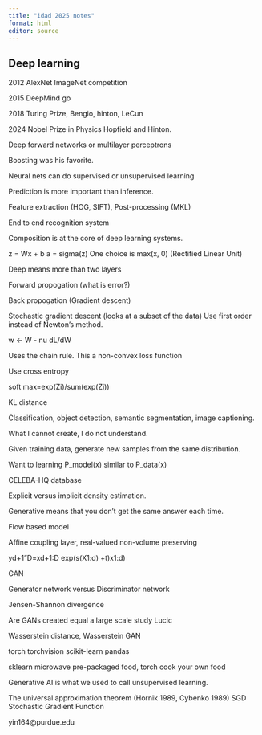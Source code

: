 ```yaml
---
title: "idad 2025 notes"
format: html
editor: source
---
```


## Deep learning

2012 AlexNet ImageNet competition

2015 DeepMind go

2018 Turing Prize, Bengio, hinton, LeCun

2024 Nobel Prize in Physics Hopfield and Hinton.

Deep forward networks or multilayer perceptrons

Boosting was his favorite.

Neural nets can do supervised or unsupervised learning

Prediction is more important than inference.

Feature extraction (HOG, SIFT), Post-processing (MKL)

End to end recognition system

Composition is at the core of deep learning systems.

z = Wx + b
a = sigma(z)
One choice is max(x, 0) (Rectified Linear Unit)

Deep means more than two layers

Forward propogation (what is error?)

Back propogation (Gradient descent)

Stochastic gradient descent (looks at a subset of the data) Use first order instead of Newton's method.

w <- W - nu dL/dW

Uses the chain rule. This a non-convex loss function

Use cross entropy

soft max=exp(Zi)/sum(exp(Zi))

KL distance

Classification, object detection, semantic segmentation, image captioning.

What I cannot create, I do not understand.

Given training data, generate new samples from the same distribution.

Want to learning P_model(x) similar to P_data(x)

CELEBA-HQ database

Explicit versus implicit density estimation.

Generative means that you don't get the same answer each time.

Flow based model

Affine coupling layer, real-valued non-volume preserving

yd+1"D=xd+1:D exp(s(X1:d) +t)x1:d)

GAN

Generator network versus Discriminator network

Jensen-Shannon divergence

Are GANs created equal a large scale study Lucic

Wasserstein distance, Wasserstein GAN

torch torchvision scikit-learn pandas

sklearn microwave pre-packaged food, torch cook your own food

Generative AI is what we used to call unsupervised learning.

The universal approximation theorem (Hornik 1989, Cybenko 1989)
SGD Stochastic Gradient Function

yin164@purdue.edu
